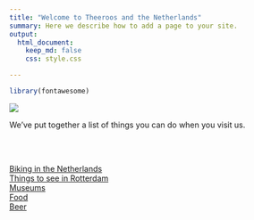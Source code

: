 ```yaml
---
title: "Welcome to Theeroos and the Netherlands"
summary: Here we describe how to add a page to your site.
output:
  html_document:
    keep_md: false
    css: style.css

---
```


```r
library(fontawesome)
```



![](theeroos.jpg)

We've put together a list of things you can do when you visit us.

</br>
</br>

[Biking in the Netherlands](https://www.jeremylabrecque.org/visit/biking)     
[Things to see in Rotterdam](https://www.jeremylabrecque.org/visit/things_to_see_Rotterdam)      
[Museums](https://www.jeremylabrecque.org/visit/museums)        
[Food](https://www.jeremylabrecque.org/visit/food)         
[Beer](https://www.jeremylabrecque.org/visit/beer)      
